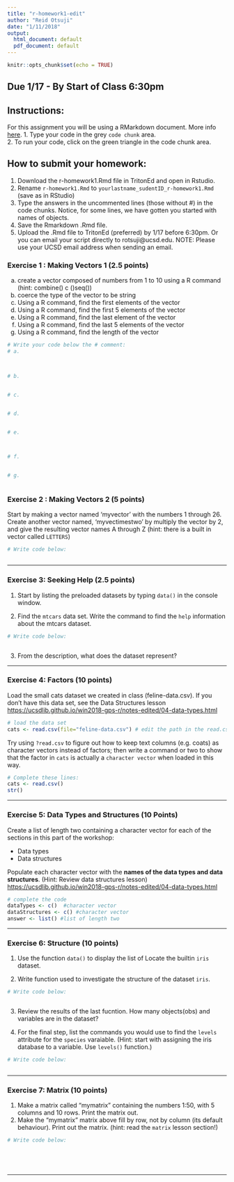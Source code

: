 ```yaml
---
title: "r-homework1-edit"
author: "Reid Otsuji"
date: "1/11/2018"
output:
  html_document: default
  pdf_document: default
---
```


```r
knitr::opts_chunk$set(echo = TRUE)
```



## Due 1/17 - By Start of Class 6:30pm
## Instructions:
For this assignment you will be using a RMarkdown document. More info [here](http://rmarkdown.rstudio.com/). 
1. Type your code in the grey `code chunk` area.  
2. To run your code, click on the green triangle in the code chunk area.

## How to submit your homework:
1. Download the r-homework1.Rmd file in TritonEd and open in Rstudio.
2. Rename `r-homework1.Rmd` to `yourlastname_sudentID_r-homework1.Rmd` (save as in RStudio)
3. Type the answers in the uncommented lines (those without #) in the code chunks. Notice, for some lines, we have gotten you started with names of objects.
4. Save the Rmarkdown .Rmd file. 
5. Upload the .Rmd file to TritonEd (preferred) by 1/17 before 6:30pm. Or you can email your script directly to rotsuji@ucsd.edu. NOTE: Please use your UCSD email address when sending an email.  


### Exercise 1 : Making Vectors 1 (2.5 points)
a. create a vector composed of numbers from 1 to 10 using a R command  (hint: combine() c ()seq())
b. coerce the type of the vector to be string
c. Using a R command, find the first elements of the vector
d. Using a R command, find the first 5 elements of the vector
e. Using a R command, find the last element of the vector
f. Using a R command, find the last 5 elements of the vector
g. Using a R command, find the length of the vector
```r
# Write your code below the # comment:
# a.



# b.


# c. 


# d.


# e. 



# f.


# g.  



```

### Exercise 2 : Making Vectors 2 (5 points)
Start by making a vector named 'myvector' with the numbers 1 through 26.
Create another vector named, 'myvectimestwo' by multiply the vector by 2, and give the resulting vector names A through Z (hint: there is a built in vector called `LETTERS`)
```r
# Write code below:



```

---

### Exercise 3: Seeking Help (2.5 points)
1. Start by listing the preloaded datasets by typing `data()` in the console window.

2. Find the `mtcars` data set. Write the command to find the `help` information about the mtcars dataset.
```r
# Write code below:



```


3. From the description, what does the dataset represent?



---

### Exercise 4: Factors (10 points)
Load the small cats dataset we created in class (feline-data.csv).  If you don't have this data set, see the Data Structures lesson <https://ucsdlib.github.io/win2018-gps-r/notes-edited/04-data-types.html>
```r
# load the data set
cats <- read.csv(file="feline-data.csv") # edit the path in the read.csv function to the data file on your computer.
```

Try using `?read.csv` to figure out how to keep text columns (e.g. coats) as character vectors instead of factors; then write a command or two to show that the factor in `cats` is actually a `character vector` when loaded in this way.

```r
# Complete these lines:
cats <- read.csv()
str()
```

---

### Exercise 5: Data Types and Structures (10 Points)
Create a list of length two containing a character vector for each of the sections in this part of the workshop:

* Data types
* Data structures

Populate each character vector with the **names of the data types and data structures**.
(Hint: Review data structures lesson) <https://ucsdlib.github.io/win2018-gps-r/notes-edited/04-data-types.html>

```r
# complete the code
dataTypes <- c()  #character vector 
dataStructures <- c() #character vector 
answer <- list() #list of length two

```

---

### Exercise 6: Structure (10 points)
1. Use the function `data()` to display the list of Locate the builtin `iris` dataset. 

2. Write function used to investigate the structure of the dataset `iris`.

```r
# Write code below:



```


3. Review the results of the last fucntion.  How many objects(obs) and variables are in the dataset? 





5. For the final step, list the commands you would use to find the `levels` attribute for the `species` varaiable. 
(Hint: start with assigning the iris database to a variable. Use `levels()` function.)
```r
# Write code below:



```


---

### Exercise 7: Matrix (10 points)

1. Make a matrix called "mymatrix" containing the numbers 1:50, with 5 columns and 10 rows. Print the matrix out.
2. Make the "mymatrix" matrix above fill by row, not by column (its default behaviour). Print out the matrix.
(hint: read the `matrix` lesson section!)
 
```r
# Write code below:



 
```
 
---



